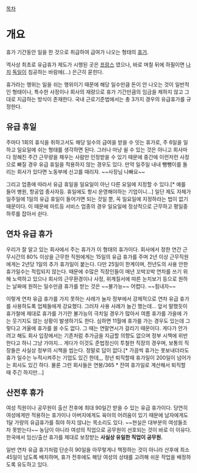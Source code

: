 [[목차]]
= 개요 =
휴가 기간동안 일을 한 것으로 취급하여 급여가 나오는 형태의 [[휴가]].

역사상 최초로 유급휴가 제도가 시행된 곳은 [[프랑스]] 였으나, 바로 며칠 뒤에 하필이면 [[나치]] [[독일]]이 침공하는 바람에(...) 은근히 묻힌다. 

휴가라는 행위는 일을 쉬는 행위이기 때문에 해당 일수만큼 돈이 안 나오는 것이 일반적인 형태이나, 특수한 사정이나 회사의 재량으로 휴가 기간만큼의 임금을 제하지 않고 그대로 지급하는 방식이 존재한다. 국내 근로기준법에서는 총 3가지 경우의 유급휴가를 규정한다.

== 유급 휴일 ==
주마다 1회의 휴식을 취하고서도 해당 일수의 급여을 받을 수 잇는 휴가로, 주 6일을 일하고 일요일에 쉬는 형태를 생각하면 된다. 그러나 마냥 쉴 수 있는 것은 아니고 회사마다 정해진 주간 근무량을 채우는 사람만 인정받을 수 있기 때문에 중간에 이런저런 사정으로 빠질 경우 유급 휴일을 적용하지 않는 경우도 있다. 만약 일주일 내내 뺑뺑이를 돌리는 회사가 있다면 노동부에 신고를 때리자. ~~사장님 나빠요~~

그리고 업종에 따라서 유급 휴일을 일요일이 아닌 다른 요일에 지정할 수 있다.[* 예를 들어 병원, 항공업 종사자등. 휴일에도 항시 운영해야하는 기업이니...] 일단 제도 자체가 일주일에 1일의 유급 휴일이 들어가면 되는 것일 뿐, 꼭 일요일에 지정하라는 법이 없기 때문이다. 이 때문에 마트등 서비스 업종의 경우 일요일에 정상적으로 근무하고 평일중 하루를 잡아서 쉰다.

== 연차 유급 휴가 ==
우리가 잘 알고 있는 회사에서 주는 휴가가 이 형태의 휴가이다. 회사에서 정한 연간 근무시간의 80% 이상을 근무한 직원에게는 15일의 유급 휴가를 주며 2년 이상 근무직원에게는 2년당 1일의 추가 휴가일이 붙는다. 다만 25일이 한계이며, 전년도의 사용 안한 휴가일수는 적립되지 않는다. 때문에 수많은 직장인들이 매년 꼬박꼬박 연차를 쓰기 위해 노력하고 있으나 회사의 근무환경이나 사정, 위계질서에 따른 눈치보기 등으로 원하는 날짜에 원하는 일수만큼 휴가를 받는 것은 ~~불가능~~ 어렵다. ~~힘내자~~

이렇게 연차 유급 휴가를 가지 못하는 사례가 늘자 정부에서 강제적으로 연차 유급 휴가를 사용하도록 업체들에게 강요했다. 그러자 사용 사례가 늘긴 했는데... 앞서 말했듯이 휴가철에 제대로 휴가를 가기란 불가능의 극치일 경우가 많아서 여름 휴가를 가을에 가는 웃기지도 않는 상황이 발생하기도 한다. 심하면 11월에 휴가를 가는 경우도 있는데 그렇다고 겨울에 휴가를 쓸 수도 없다. 그 때는 연말연시가 걸리기 때문이다. 게다가 안가려고 해도 회사 입장에서는 기존처럼 추가금을 지급할 의향도 없으며 정부 시책에 위반한다고 하니 그냥 가야지... 게다가 이것도 준법정신이 투철한 직장의 경우며, 보통의 직장들은 사실상 정부의 시책을 씹는다. 정말로 답이 없다.[* 가끔씩 휴가는 못보내더라도 휴가 일수는 누적시켜주는 기업도 있긴 한데,,, 정년 퇴직할때 휴가일이 200일이 넘어가는 회사도 있긴 하다. 물론 그런 회사들은 연봉/365 * 잔여 휴가일로 계산해서 퇴직할 때 주긴 하지만...]
== 산전후 휴가 ==
여성 직원이나 공무원이 출산 전후에 최대 90일간 받을 수 있는 유급 휴가이다. 당연히 여성에게만 적용하는 휴가이나 아버지에게도 육아의 어려움이 있기 때문에 남자에게도 1달 가량의 유급휴가를 줘야 하지 않냐는 목소리도 있다. ~~현실은 대부분의 여성들조차 못받는다~~ 농담이 아니라 여성의 직업으로 공무원이 선호되는 것이 바로 이 이유다. 한국에서 임신/출산 휴가를 제대로 보장받는 '''사실상 유일한 직업이 공무원.'''

일반 연차 유급 휴가처럼 단순히 90일을 아무렇게나 책정하는 것이 아니라 산후에 최소 45일이 남도록 배치하며, 휴가 전후에도 해당 여성의 상태를 고려해 쉬운 작업을 배정하도록 유도하고 있다.
